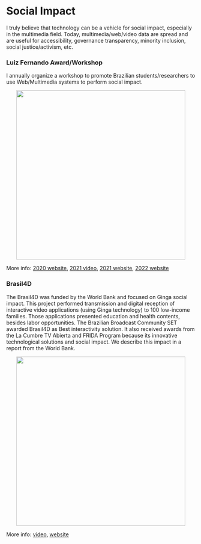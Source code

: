 
# Social Impact

I truly believe that technology can be a vehicle for social impact, especially in the multimedia field. Today, multimedia/web/video data are spread and are useful for accessibility, governance transparency, minority inclusion, social justice/activism, etc.

### Luiz Fernando Award/Workshop <FontAwesomeIcon icon={faAward}/>

I annually organize a workshop to promote Brazilian students/researchers to use Web/Multimedia systems to perform social impact. 

<p align="center">
    <img src="https://webmedia.org.br/2021/wp-content/uploads/2020/09/WhatsApp-Image-2020-09-04-at-11.31.15-300x300.jpeg" width="450"/>
</p>

More info: [2020 website](https://webmedia.org.br/2020/lf-v-premio-luiz-fernando-de-computacao/), [2021 video](https://www.youtube.com/embed/gqmkM4ZPVug), [2021 website](https://webmedia.org.br/2021/lf-vi-premio-luiz-fernando-de-computacao), [2022 website](https://webmedia.org.br/2022/premio-lf/)


### Brasil4D  <FontAwesomeIcon icon={faHandshakeAngle}/>

The Brasil4D was funded by the World Bank and focused on Ginga social impact.
This project performed transmission and digital reception of interactive video applications (using Ginga technology) to 100 low-income families.
Those applications presented education and health contents, besides labor opportunities.
The Brazilian Broadcast Community SET awarded Brasil4D as Best interactivity solution.
It also received awards from the La Cumbre TV Abierta and FRIDA Program because its innovative technological solutions and social impact.
We describe this impact in a report from the World Bank.

<p align="center">
    <img src="https://agenciabrasil.ebc.com.br/sites/default/files/atoms/image/ivani_e_filha_costas.marcela_boa.png" width="450"/>
</p>

More info: [video](https://www.youtube.com/embed/T5hE0l_NkfY), [website](http://documents.worldbank.org/curated/en/232621468230956108/pdf/809560WP0PORTU0Box0379824B00PUBLIC0.pdf)
